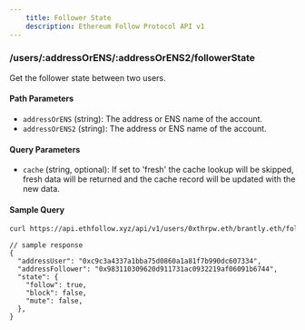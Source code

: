 ```yaml
---
    title: Follower State
    description: Ethereum Follow Protocol API v1
---
```


### /users/\:addressOrENS/\:addressOrENS2/followerState

Get the follower state between two users.

#### Path Parameters

- `addressOrENS` (string): The address or ENS name of the account.
- `addressOrENS2` (string): The address or ENS name of the account.

#### Query Parameters

- `cache` (string, optional): If set to 'fresh' the cache lookup will be skipped, fresh data will be returned and the cache record will be updated with the new data.

#### Sample Query

```sh
curl https://api.ethfollow.xyz/api/v1/users/0xthrpw.eth/brantly.eth/followerState
```

```jsonc
// sample response
{
  "addressUser": "0xc9c3a4337a1bba75d0860a1a81f7b990dc607334",
  "addressFollower": "0x983110309620d911731ac0932219af06091b6744",
  "state": {
    "follow": true,
    "block": false,
    "mute": false,
  },
}
```
